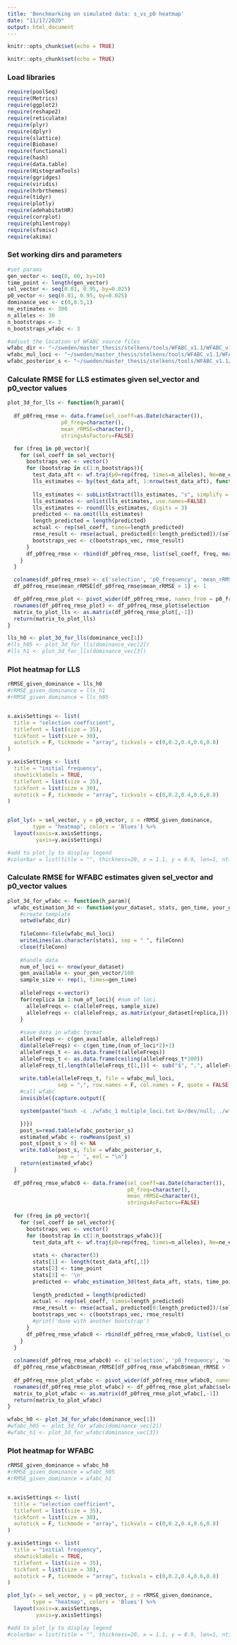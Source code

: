 ```yaml
---
title: 'Benchmarking on simulated data: s_vs_p0 heatmap'
date: "11/17/2020"
output: html_document
---
```



```r
knitr::opts_chunk$set(echo = TRUE)
```


```r
knitr::opts_chunk$set(echo = TRUE)
```

### Load libraries

```r
require(poolSeq)
require(Metrics)
require(ggplot2)
require(reshape2)
require(reticulate)
require(plyr)
require(dplyr)
require(slattice)
require(Biobase)
require(functional)
require(hash)
require(data.table)
require(HistogramTools)
require(ggridges)
require(viridis)
require(hrbrthemes)
require(tidyr)
require(plotly)
require(adehabitatHR)
require(corrplot)
require(philentropy)
require(sfsmisc)
require(akima)
```

### Set working dirs and parameters

```r
#set params
gen_vector <- seq(0, 60, by=10)
time_point <- length(gen_vector)
sel_vector <- seq(0.01, 0.95, by=0.025)
p0_vector <- seq(0.01, 0.95, by=0.025)
dominance_vec <- c(0,0.5,1)
ne_estimates <- 300
n_alleles <- 30
n_bootstraps <- 3
n_bootstraps_wfabc <- 3

#adjust the location of WFABC source files
wfabc_dir <- "~/sweden/master_thesis/stelkens/tools/WFABC_v1.1/WFABC_v1.1/sources/"
wfabc_mul_loci <- "~/sweden/master_thesis/stelkens/tools/WFABC_v1.1/WFABC_v1.1/sources/multiple_loci.txt"
wfabc_posterior_s <- "~/sweden/master_thesis/stelkens/tools/WFABC_v1.1/WFABC_v1.1/sources/multiple_loci_posterior_s.txt"

```

### Calculate RMSE for LLS estimates given sel_vector and p0_vector values

```r


plot_3d_for_lls <- function(h_param){
  
  df_p0freq_rmse <- data.frame(sel_coeff=as.Date(character()),
                 p0_freq=character(), 
                 mean_rRMSE=character(),
                 stringsAsFactors=FALSE)

  for (freq in p0_vector){
    for (sel_coeff in sel_vector){
      bootstraps_vec <- vector()
      for (bootstrap in c(1:n_bootstraps)){
        test_data_aft <- wf.traj(p0=rep(freq, times=n_alleles), Ne=ne_estimates, t=gen_vector, s=sel_coeff, haploid = FALSE, h = h_param)
        lls_estimates <- by(test_data_aft, 1:nrow(test_data_aft), function(row) estimateSH(row, t=gen_vector,
                                                                                         Ne=ne_estimates, haploid = FALSE, h = 0.5))
        lls_estimates <- subListExtract(lls_estimates, "s", simplify = FALSE, keep.names = TRUE)
        lls_estimates <- unlist(lls_estimates, use.names=FALSE)
        lls_estimates <- round(lls_estimates, digits = 3)
        predicted <- na.omit(lls_estimates)
        length_predicted = length(predicted)
        actual <- rep(sel_coeff, times=length_predicted)
        rmse_result <- rmse(actual, predicted[0:length_predicted])/(sel_coeff)
        bootstraps_vec <- c(bootstraps_vec, rmse_result)
      }
      df_p0freq_rmse <- rbind(df_p0freq_rmse, list(sel_coeff, freq, mean(bootstraps_vec)))
    } 
  }

  colnames(df_p0freq_rmse) <- c('selection', 'p0_frequency', 'mean_rRMSE')
  df_p0freq_rmse$mean_rRMSE[df_p0freq_rmse$mean_rRMSE > 1] <- 1

  df_p0freq_rmse_plot <- pivot_wider(df_p0freq_rmse, names_from = p0_frequency, values_from = mean_rRMSE)
  rownames(df_p0freq_rmse_plot) <- df_p0freq_rmse_plot$selection
  matrix_to_plot_lls <- as.matrix(df_p0freq_rmse_plot[,-1])
  return(matrix_to_plot_lls)
}

lls_h0 <- plot_3d_for_lls(dominance_vec[1])
#lls_h05 <- plot_3d_for_lls(dominance_vec[2])
#lls_h1 <- plot_3d_for_lls(dominance_vec[3])

```

### Plot heatmap for LLS

```r

rRMSE_given_dominance = lls_h0
#rRMSE_given_dominance = lls_h1
#rRMSE_given_dominance = lls_h05


x.axisSettings <- list(
  title = "selection coefficient",
  titlefont = list(size = 35),
  tickfont = list(size = 30),
  autotick = F, tickmode = "array", tickvals = c(0,0.2,0.4,0.6,0.8)
)

y.axisSettings <- list(
  title = "initial frequency",
  showticklabels = TRUE,
  titlefont = list(size = 35),
  tickfont = list(size = 30),
  autotick = F, tickmode = "array", tickvals = c(0,0.2,0.4,0.6,0.8)
)


plot_ly(x = sel_vector, y = p0_vector, z = rRMSE_given_dominance, 
        type = "heatmap", colors = 'Blues') %>%
  layout(xaxis=x.axisSettings,
         yaxis=y.axisSettings)

#add to plot_ly to display legend
#colorbar = list(title = "", thickness=20, x = 1.1, y = 0.9, len=1, nticks=6, ticklen =10, tickangle=90, tickfont = list(size=30)
```

### Calculate RMSE for WFABC estimates given sel_vector and p0_vector values

```r


plot_3d_for_wfabc <- function(h_param){
  wfabc_estimation_3d <- function(your_dataset, stats, gen_time, your_gen_vector){
    #create template
    setwd(wfabc_dir)
    
    fileConn<-file(wfabc_mul_loci)
    writeLines(as.character(stats), sep = " ", fileConn)
    close(fileConn)
    
    #handle data
    num_of_loci <- nrow(your_dataset)
    gen_available <- your_gen_vector/100
    sample_size <- rep(1, times=gen_time)
    
    alleleFreqs <-vector()
    for(replica in 1:num_of_loci){ #num of loci
      alleleFreqs <- c(alleleFreqs, sample_size)
      alleleFreqs <- c(alleleFreqs, as.matrix(your_dataset[replica,]))
    }
    
    #save data in wfabc format
    alleleFreqs <- c(gen_available, alleleFreqs)
    dim(alleleFreqs) <- c(gen_time,(num_of_loci*2)+1)
    alleleFreqs_t <- as.data.frame(t(alleleFreqs))
    alleleFreqs_t <- as.data.frame(ceiling(alleleFreqs_t*100))
    alleleFreqs_t[,length(alleleFreqs_t[1,])] <- sub("$", ",", alleleFreqs_t[,length(alleleFreqs_t[1,])])
    
    write.table(alleleFreqs_t, file = wfabc_mul_loci,
                sep = ",", row.names = F, col.names = F, quote = FALSE, append = TRUE)
    #call wfabc
    invisible({capture.output({

    system(paste("bash -c ./wfabc_1 multiple_loci.txt &>/dev/null; ./wfabc_2 -fixed_N", ne_estimates, "-nthreads", cores, "-min_s", min_s, "-max_s", max_s, "multiple_loci.txt &>/dev/null ; rm multiple_loci.txt &>/dev/null"), ignore.stdout = TRUE, ignore.stderr = TRUE, intern=TRUE, wait=TRUE, timeout=20)

    })})
    post_s=read.table(wfabc_posterior_s)
    estimated_wfabc <- rowMeans(post_s)
    post_s[post_s > 0] <- NA
    write.table(post_s, file = wfabc_posterior_s,
                sep = ' ', eol = "\n")
    return(estimated_wfabc)
  }
  
  df_p0freq_rmse_wfabc0 <- data.frame(sel_coeff=as.Date(character()),
                                      p0_freq=character(), 
                                      mean_rRMSE=character(),
                                      stringsAsFactors=FALSE)
  
  for (freq in p0_vector){
    for (sel_coeff in sel_vector){
      bootstraps_vec <- vector()
      for (bootstrap in c(1:n_bootstraps_wfabc)){
        test_data_aft <- wf.traj(p0=rep(freq, times=n_alleles), Ne=ne_estimates, t=gen_vector, s=sel_coeff, haploid = FALSE, h = h_param)
        
        stats <- character(3)
        stats[1] <- length(test_data_aft[,1])
        stats[2] <- time_point
        stats[3] <- '\n'
        predicted <- wfabc_estimation_3d(test_data_aft, stats, time_point, gen_vector)
        
        length_predicted = length(predicted)
        actual <- rep(sel_coeff, times=length_predicted)
        rmse_result <- rmse(actual, predicted[0:length_predicted])/(sel_coeff)
        bootstraps_vec <- c(bootstraps_vec, rmse_result)
        #print('done with another bootstrap')
      }
      df_p0freq_rmse_wfabc0 <- rbind(df_p0freq_rmse_wfabc0, list(sel_coeff, freq, mean(bootstraps_vec)))
    } 
  }
  
  colnames(df_p0freq_rmse_wfabc0) <- c('selection', 'p0_frequency', 'mean_rRMSE')
  df_p0freq_rmse_wfabc0$mean_rRMSE[df_p0freq_rmse_wfabc0$mean_rRMSE > 1] <- 1
  
  df_p0freq_rmse_plot_wfabc <- pivot_wider(df_p0freq_rmse_wfabc0, names_from = p0_frequency, values_from = mean_rRMSE)
  rownames(df_p0freq_rmse_plot_wfabc) <- df_p0freq_rmse_plot_wfabc$selection
  matrix_to_plot_wfabc <- as.matrix(df_p0freq_rmse_plot_wfabc[,-1])
  return(matrix_to_plot_wfabc)
}

wfabc_h0 <- plot_3d_for_wfabc(dominance_vec[1])
#wfabc_h05 <- plot_3d_for_wfabc(dominance_vec[2])
#wfabc_h1 <- plot_3d_for_wfabc(dominance_vec[3])
```

### Plot heatmap for WFABC

```r

rRMSE_given_dominance = wfabc_h0
#rRMSE_given_dominance = wfabc_h05
#rRMSE_given_dominance = wfabc_h1


x.axisSettings <- list(
  title = "selection coefficient",
  titlefont = list(size = 35),
  tickfont = list(size = 30),
  autotick = F, tickmode = "array", tickvals = c(0,0.2,0.4,0.6,0.8)
)

y.axisSettings <- list(
  title = "initial frequency",
  showticklabels = TRUE,
  titlefont = list(size = 35),
  tickfont = list(size = 30),
  autotick = F, tickmode = "array", tickvals = c(0,0.2,0.4,0.6,0.8)
)

plot_ly(x = sel_vector, y = p0_vector, z = rRMSE_given_dominance, 
        type = "heatmap", colors = 'Blues') %>%
  layout(xaxis=x.axisSettings,
         yaxis=y.axisSettings)

#add to plot_ly to display legend
#colorbar = list(title = "", thickness=20, x = 1.1, y = 0.9, len=1, nticks=6, ticklen =10, tickangle=90, tickfont = list(size=30)
```